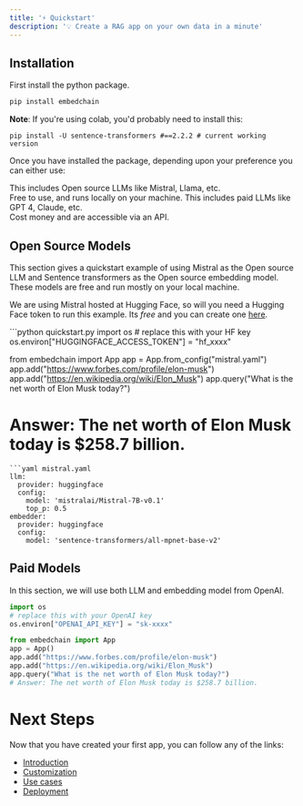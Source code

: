 ```yaml
---
title: '⚡ Quickstart'
description: '💡 Create a RAG app on your own data in a minute'
---
```


## Installation

First install the python package.

```bash
pip install embedchain
```
**Note**: If you're using colab, you'd probably need to install this:
```
pip install -U sentence-transformers #==2.2.2 # current working version
```

Once you have installed the package, depending upon your preference you can either use:

<CardGroup cols={2}>
  <Card title="Open Source Models" icon="osi" href="#open-source-models">
  This includes Open source LLMs like Mistral, Llama, etc.<br/>
  Free to use, and runs locally on your machine.
  </Card>
  <Card title="Paid Models" icon="dollar-sign" href="#paid-models" color="#4A154B">
    This includes paid LLMs like GPT 4, Claude, etc.<br/>
    Cost money and are accessible via an API.
  </Card>
</CardGroup>

## Open Source Models

This section gives a quickstart example of using Mistral as the Open source LLM and Sentence transformers as the Open source embedding model. These models are free and run mostly on your local machine.

We are using Mistral hosted at Hugging Face, so will you need a Hugging Face token to run this example. Its *free* and you can create one [here](https://huggingface.co/docs/hub/security-tokens).

<CodeGroup>
```python quickstart.py
import os
# replace this with your HF key
os.environ["HUGGINGFACE_ACCESS_TOKEN"] = "hf_xxxx"

from embedchain import App
app = App.from_config("mistral.yaml")
app.add("https://www.forbes.com/profile/elon-musk")
app.add("https://en.wikipedia.org/wiki/Elon_Musk")
app.query("What is the net worth of Elon Musk today?")
# Answer: The net worth of Elon Musk today is $258.7 billion.
```
```yaml mistral.yaml
llm:
  provider: huggingface
  config:
    model: 'mistralai/Mistral-7B-v0.1'
    top_p: 0.5
embedder:
  provider: huggingface
  config:
    model: 'sentence-transformers/all-mpnet-base-v2'
```
</CodeGroup>

## Paid Models

In this section, we will use both LLM and embedding model from OpenAI.

```python quickstart.py
import os
# replace this with your OpenAI key
os.environ["OPENAI_API_KEY"] = "sk-xxxx"

from embedchain import App
app = App()
app.add("https://www.forbes.com/profile/elon-musk")
app.add("https://en.wikipedia.org/wiki/Elon_Musk")
app.query("What is the net worth of Elon Musk today?")
# Answer: The net worth of Elon Musk today is $258.7 billion.
```

# Next Steps

Now that you have created your first app, you can follow any of the links:

* [Introduction](/get-started/introduction)
* [Customization](/components/introduction)
* [Use cases](/use-cases/introduction)
* [Deployment](/get-started/deployment)
